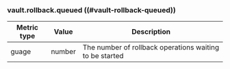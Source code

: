 ### vault.rollback.queued ((#vault-rollback-queued))

Metric type | Value  | Description
----------- | ------ | -----------
guage       | number | The number of rollback operations waiting to be started
